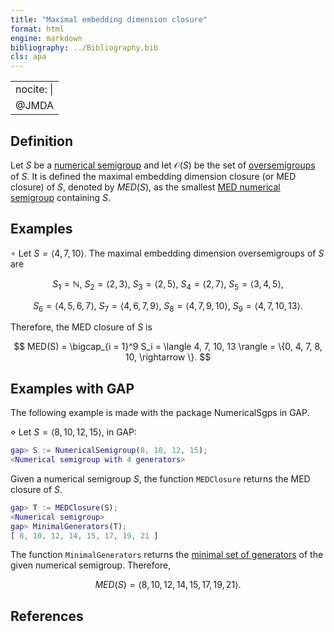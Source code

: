 ```yaml
---
title: "Maximal embedding dimension closure"
format: html
engine: markdown
bibliography: ../Bibliography.bib
cls: apa
---
```


---
nocite: |
  @JMDA
---

<!--  -->

## Definition

Let $S$ be a [numerical semigroup](Numerical-semigroup.qmd) and let $\mathcal{O}(S)$ be the set of [oversemigroups](Oversemigroup.qmd) of $S$. It is defined the maximal embedding dimension closure (or MED closure) of $S$, denoted by $MED(S)$, as the smallest [MED numerical semigroup](../Families-NS/NS-maximal-embedding-dimension.qmd) containing $S$.

## Examples

$\circ$ Let $S = \langle 4, 7, 10 \rangle$. The maximal embedding dimension oversemigroups of $S$ are

$$
S_1 = \mathbb{N}, ~ S_2 = \langle 2,3 \rangle, ~ S_3 = \langle 2, 5 \rangle, ~ S_4 = \langle 2, 7 \rangle, ~ S_5 = \langle 3, 4, 5 \rangle,
$$

$$
S_6 = \langle 4, 5, 6, 7 \rangle, ~ S_7 = \langle 4, 6, 7, 9 \rangle, ~ S_8 = \langle 4,7,9,10 \rangle, ~ S_9 = \langle 4, 7, 10, 13 \rangle.
$$

Therefore, the MED closure of $S$ is

$$
MED(S) = \bigcap_{i = 1}^9 S_i = \langle 4, 7, 10, 13 \rangle = \{0, 4, 7, 8, 10, \rightarrow \}.
$$

## Examples with GAP

The following example is made with the package NumericalSgps in GAP.

$\diamond$ Let $S = \langle 8, 10, 12, 15\rangle$, in GAP:

``` gap
gap> S := NumericalSemigroup(8, 10, 12, 15);
<Numerical semigroup with 4 generators>
```

Given a numerical semigroup $S$, the function `MEDClosure` returns the MED closure of $S$.

``` gap
gap> T := MEDClosure(S);
<Numerical semigroup>
gap> MinimalGenerators(T);
[ 8, 10, 12, 14, 15, 17, 19, 21 ]
```

The function `MinimalGenerators` returns the [minimal set of generators](Minimal-set-of-generators.qmd) of the given numerical semigroup. Therefore,

$$
MED(S) = \langle 8, 10, 12, 14, 15, 17, 19, 21 \rangle.
$$

## References

::: {#refs}

:::
